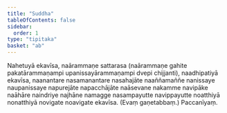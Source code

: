 ```yaml
---
title: "Suddha"
tableOfContents: false
sidebar:
  order: 1
type: "tipitaka"
basket: "ab"
---
```



<DynamicBreadcrumb />

<Division number="54">

<Paragraph number="2588">
Nahetuyā ekavīsa, naārammaṇe sattarasa (naārammaṇe gahite pakatārammaṇampi upanissayārammaṇampi dvepi chijjanti), naadhipatiyā ekavīsa, naanantare nasamanantare nasahajāte naaññamaññe nanissaye naupanissaye napurejāte napacchājāte naāsevane nakamme navipāke naāhāre naindriye najhāne namagge nasampayutte navippayutte noatthiyā nonatthiyā novigate noavigate ekavīsa. (Evaṃ gaṇetabbaṃ.)

</Paragraph>
</Division>

<Paragraph number="2589" type="center">
Paccanīyaṃ.
</Paragraph>